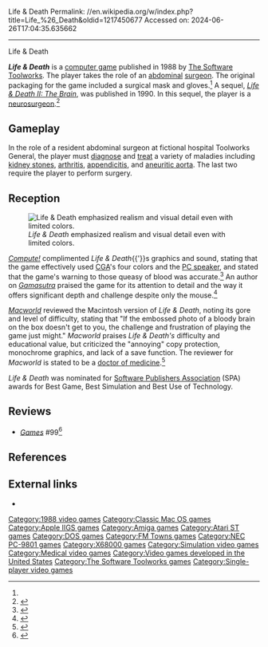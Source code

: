 Life & Death
Permalink: //en.wikipedia.org/w/index.php?title=Life_%26_Death&oldid=1217450677
Accessed on: 2024-06-26T17:04:35.635662



------
Life & Death
{{hatnote|For articles with similar titles, see [[Life and death (disambiguation)]].}}
{{Infobox video game
|title = Life & Death
|image = File:Life_&_Death_DOS_Cover_Art.jpg
|developer = Jake Smith & Don Laabs (Atari ST & Amiga conversions by Simon Beal)
|publisher = [[The Software Toolworks]]
|designer = Dr. Myo Thant
|engine = 
|released = [[1988 in video gaming|1988]]
|genre = [[Simulation video game|Simulation]]
|modes = [[Single player]]
|platforms = [[Classic Mac OS|Mac OS]], [[MS-DOS]], [[Amiga]], [[Atari ST]], [[Apple IIGS|Apple II{{sc|GS}}]], [[FM Towns]], [[PC-9800 series|NEC PC-9801]], [[X68000]]
}}

'''''Life & Death''''' is a [[Video game|computer game]] published in 1988 by [[The Software Toolworks]]. The player takes the role of an [[Abdomen|abdominal]] [[surgeon]]. The original packaging for the game included a surgical mask and gloves.<ref name=macworld /> A sequel, ''[[Life & Death II: The Brain]]'', was published in 1990. In this sequel, the player is a [[neurosurgeon]].<ref>{{cite web |url=https://www.pcgamer.com/saturday-crapshoot-life-and-death/ |title=Saturday Crapshoot: Life and Death |date=August 27, 2011 |accessdate=September 11, 2019 |first=Richard |last=Cobbett |website=[[PC Gamer]]}}</ref>

==Gameplay==

In the role of a resident abdominal surgeon at fictional hospital Toolworks General, the player must [[Diagnosis|diagnose]] and [[Therapy|treat]] a variety of maladies including [[kidney stones]], [[arthritis]], [[appendicitis]], and [[Aortic aneurysm|aneuritic aorta]]. The last two require the player to perform surgery.

== Reception ==
[[File:Life-&-Death-game-screenshot.png|thumb|left|''Life & Death'' emphasized realism and visual detail even with limited colors.]]

''[[Compute!]]'' complimented ''Life & Death''{{'}}s graphics and sound, stating that the game effectively used [[Color Graphics Adapter|CGA]]'s four colors and the [[PC speaker]], and stated that the game's warning to those queasy of blood was accurate.<ref name="latimer198905">{{cite magazine| title=Life & Death | magazine=[[Compute!]] | issue=108 | date=May 1989 | url=https://archive.org/stream/1989-05-compute-magazine/Compute_Issue_108_1989_May#page/n71/mode/2up | accessdate=24 April 2016 | last=Latimer | first=Joey | pages=71–72}}</ref> An author on ''[[Gamasutra]]'' praised the game for its attention to detail and the way it offers significant depth and challenge despite only the mouse.<ref>{{cite web|url=http://www.gamasutra.com/view/news/169441/Opinion_A_matter_of_Life__Death.php|title="A Matter Of Life And Death", Leigh Alexander.|publisher=gamasutra.com|accessdate=May 6, 2012}}</ref>

''[[Macworld]]'' reviewed the Macintosh version of ''Life & Death'', noting its gore and level of difficulty, stating that "If the embossed photo of a bloody brain on the box doesn't get to you, the challenge and frustration of playing the game just might." ''Macworld'' praises ''Life & Death's'' difficulty and educational value, but criticized the "annoying" copy protection, monochrome graphics, and lack of a save function. The reviewer for ''Macworld'' is stated to be a [[doctor of medicine]].<ref name=macworld>{{cite magazine|last = Franklin N. Tessler |first = M.D.|title = Life & Death 1.01 Review|date = March 1990|url = https://archive.org/details/MacWorld_9003_March_1990/page/n195|magazine = Macworld|publisher = Mac Publishing|pages = 182–184}}</ref>

''Life & Death'' was nominated for [[Software Publishers Association]] (SPA) awards for Best Game, Best Simulation and Best Use of Technology.{{citation needed|date=June 2023}}

==Reviews==
*''[[Games (magazine)|Games]]'' #99<ref>{{cite web | url=https://archive.org/details/games-99-1989-august/page/n65/mode/2up | title=GAMES Magazine #99 | date=August 1989 }}</ref>

==References==
{{reflist}}

==External links==
*{{MobyGames|1=/life-death|2=Life & Death}}

{{DEFAULTSORT:Life and Death}}
[[Category:1988 video games]]
[[Category:Classic Mac OS games]]
[[Category:Apple IIGS games]]
[[Category:Amiga games]]
[[Category:Atari ST games]]
[[Category:DOS games]]
[[Category:FM Towns games]]
[[Category:NEC PC-9801 games]]
[[Category:X68000 games]]
[[Category:Simulation video games]]
[[Category:Medical video games]]
[[Category:Video games developed in the United States]]
[[Category:The Software Toolworks games]]
[[Category:Single-player video games]]


{{Amiga-game-stub}}
{{AtariST-game-stub}}